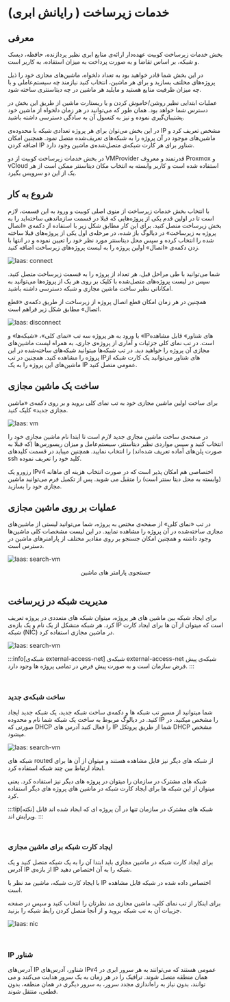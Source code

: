 # خدمات زیرساخت ( رایانش ابری)

## معرفی

بخش خدمات زیرساخت کوبیت عهده‌دار ارائه‌ی منابع ابری نظیر پردازنده، حافظه، دیسک و شبکه، بر اساس تقاضا و به صورت پرداخت به میزان استفاده، به کاربر است.

در این بخش شما قادر خواهید بود به تعداد دلخواه، ماشین‌های مجازی خود را ذیل پروژه‌های مخلتف بسازید و برای هر ماشین، انتخاب کنید نیازمند چه سیستم‌عاملی و با چه میزان ظرفیت منابع هستید و مایلید هر ماشین در چه دیتاسنتری ساخته شود.

عملیات ابتدایی نظیر روشن/خاموش کردن و یا ریستارت ماشین از طریق این بخش در دسترس شما خواهد بود. همان طور که می‌توانید در هر زمان دلخواه از ماشین خود پشتیبان‌گیری نموده و نیز به کنسول آن به سادگی دسترسی داشته باشید.

در این بخش می‌توان برای هر پروژه تعدادی شبکه با محدوده‌ی IP مشخص تعریف کرد و ماشین‌های موجود در آن پروژه را به شبکه‌های تعریف‌شده متصل نمود. همچنین امکان اضافه کردن IP شناور برای هر کارت شبکه‌ی متصل‌شده‌ی ماشین وجود دارد.

در بخش خدمات زیرساخت کوبیت از دو VMProvider قدرتمند و معروف Proxmox و vCloud استفاده شده است و کاربر وابسته به انتخاب مکان دیتاسنتر ممکن است از هر یک از این دو سرویس بگیرد.

## شروع به کار

با انتخاب بخش خدمات زیرساخت از منوی اصلی کوبیت و ورود به این قسمت، لازم است تا در اولین قدم یکی از پروژه‌هایی که قبلا در قسمت سازماندهی ساخته‌اید را به بخش زیرساخت متصل کنید. برای این کار مطابق شکل زیر با استفاده از دکمه‌ی «اتصال پروژه به زیرساخت» در دیالوگ باز شده، در مرحله‌ی اول یکی از پروژه‌های قبلا ساخته شده را انتخاب کرده و سپس محل دیتاسنتر مورد نظر خود را تعیین نموده و در انتها با زدن دکمه‌ی «اتصال» اولین پروژه را به لیست پروژه‌های زیرساخت اضافه کنید.

<div style={{textAlign: 'center'}}>

![Iaas: connect](connect-project.jpg)

</div>

شما می‌توانید با طی مراحل قبل، هر تعداد از پروژه را به قسمت زیرساخت متصل کنید. سپس در لیست پروژه‌های متصل‌شده با کلیک بر روی هر یک از پروژه‌ها می‌توانید به امکاناتی نظیر ساخت ماشین مجازی و شبکه دسترسی داشته باشید.

همچنین در هر زمان امکان قطع اتصال پروژه از زیرساخت از طریق دکمه‌ی «قطع اتصال» مطابق شکل زیر فراهم است.

<div style={{textAlign: 'center'}}>

![Iaas: disconnect](disconnect-dialog.jpg)

</div>

با ورود به هر پروژه سه تب «نمای کلی»، «شبکه‌ها» و «IPهای شناور» قابل مشاهده است. در تب نمای کلی جزئیات و آماری از پروژه‌ی جاری، به همراه لیست ماشین‌های مجازی آن پروژه را خواهید دید. در تب شبکه‌ها میتوانید شبکه‌های ساخته‌شده در این پروژه را مشاهده کنید. همچنین در تب IPهای شناور می‌توانید یک کارت شبکه از ماشین‌های این پروژه را به یک IP عمومی متصل کنید.

## ساخت یک ماشین مجازی

برای ساخت اولین ماشین مجازی خود به تب نمای کلی بروید و بر روی دکمه‌ی «ماشین مجازی جدید» کلیک کنید.

<div style={{textAlign: 'center'}}>

![Iaas: vm](create-vm.jpg)

</div>

در صفحه‌ی ساخت ماشین مجازی جدید لازم است تا ابتدا نام ماشین مجازی خود را انتخاب کنید و سپس مواردی نظیر دیتاسنتر، سیستم‌عامل و میزان ریسورس‌ها (که قبلا به صورت پلن‌های آماده تعریف شده‌اند) را انتخاب نمایید. همچنین میباید در قسمت کلیدهای ssh کلید خود را تعریف نموده.

رزورو یک IPv4 اختصاصی هم امکان پذیر است که در صورت انتخاب هزینه ای ماهانه (وابسته به محل دیتا سنتر است) را متقبل می شوید. پس از تکمیل فرم می‌توانید ماشین مجازی خود را بسازید.

## عملیات بر روی ماشین مجازی

در تب «نمای کلی» از صفحه‌ی مختص به پروژه، شما می‌توانید لیستی از ماشین‌های مجازی ساخته‌شده در آن پروژه را مشاهده نمایید. در این لیست مشخصات کلی ماشین‌ها وجود داشته و همچنین امکان جستجو بر روی مقادیر مختلف از پارامترهای ماشین در دسترس است.

<div style={{textAlign: 'center'}}>

![Iaas: search-vm](search-vm.jpg)

</div>

<center>جستجوی پارامتر های ماشین</center>
<br />

## مدیریت شبکه در زیرساخت

برای ایجاد شبکه بین ماشین های هر پروژه، میتوان شبکه های متعددی در پروژه تعریف کرد. هر شبکه متشکل از یک نام و یک بازه‌ی IP است که میتوان از آن ها برای ایجاد کارت شبکه (NIC) در ماشین مجازی استفاده کرد.

<div style={{textAlign: 'center'}}>

![Iaas: search-vm](network-tab.jpg)

</div>

:::info[شبکه‌ی external-access-net]
شبکه‌ی external-access-net شبکه‌ی پیش فرض سازمان است و به صورت پیش فرض در تمامی پروژه ها وجود دارد.
:::

<br />

### ساخت شبکه‌ی جدید

شما میتوانید از مسیر تب شبکه ها و دکمه‌ی ساخت شبکه جدید، یک شبکه جدید ایجاد کنید. در دیالوگ مربوط به ساخت یک شبکه شما نام و محدوده IP را مشخص میکنید. در صورتی که DHCP را فعال کنید آدرس های IP شما از طریق پروتکل DHCP مشخص میشود.

<div style={{textAlign: 'center'}}>

![Iaas: search-vm](new-network.png)

</div>

شبکه های routed از شبکه های دیگر نیز قابل مشاهده هستند و میتوان از آن ها برای ایجاد ارتباط بین چند شبکه استفاده کرد.

شبکه های مشترک در سازمان را میتوان در پروژه های دیگر نیز استفاده کرد. یعنی میتوان از این شبکه ها برای ایجاد کارت شبکه در ماشین های پروژه های دیگر استفاده کرد.

:::tip[نکته]
شبکه های مشترک در سازمان تنها در آن پروژه ای که ایجاد شده اند قابل ویرایش اند.
:::

<br />

### ایجاد کارت شبکه برای ماشین مجازی

برای ایجاد کارت شبکه در ماشین مجازی باید ابتدا آن را به یک شبکه متصل کنید و یک آدرس IP از بازه‌ی IP شبکه را به آن اختصاص دهید.

با ایجاد کارت شبکه، ماشین مد نظر با IP اختصاص داده شده در شبکه قابل مشاهده است.

برای اینکار از تب نمای کلی، ماشین مجازی مد نظرتان را انتخاب کنید و سپس در صفحه جزییات آن به تب شبکه بروید و از آنجا متصل کردن رابط شبکه را بزنید.

<div style={{textAlign: 'center'}}>

![Iaas: nic](connect-nic.jpg)

</div>
<br/>

### IP شناور

آدرس‌های IP شناور، آدرس‌های IPv4 عمومی هستند که می‌توانند به هر سرور ابری در همان منطقه متصل شوند. ترافیک را در هر زمان به یک سرور هدایت می‌کنند و می توانند، بدون نیاز به راه‌اندازی مجدد سرور، به سرور دیگری در همان منطقه، بدون قطعی، منتقل شوند.
